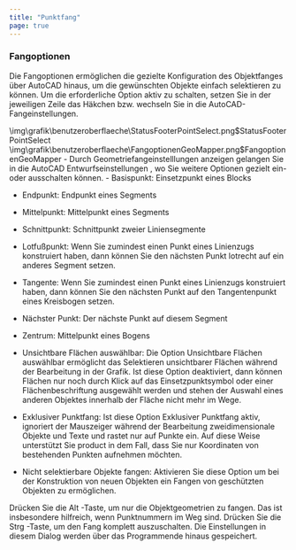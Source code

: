 ```yaml
---
title: "Punktfang"
page: true
---
```


### Fangoptionen 
Die Fangoptionen erm&#246;glichen die gezielte Konfiguration des Objektfanges<GeoDesigner> &#252;ber AutoCAD hinaus</GeoDesigner>, um die gew&#252;nschten Objekte einfach selektieren zu k&#246;nnen. Um die erforderliche Option aktiv zu schalten, setzen Sie in der jeweiligen Zeile das H&#228;kchen<GeoDesigner> bzw. wechseln Sie in die AutoCAD-Fangeinstellungen</GeoDesigner>.

<GeoDesigner>
<Image>\img\grafik\benutzeroberflaeche\StatusFooterPointSelect.png$StatusFooterPointSelect</Image>
</GeoDesigner>
<GeoMapper>
<Image>\img\grafik\benutzeroberflaeche\FangoptionenGeoMapper.png$FangoptionenGeoMapper</Image>
</GeoMapper>


<GeoDesigner>
- Durch <Border>Geometriefangeinstelllungen anzeigen</Border>  gelangen Sie in die <Italic> AutoCAD Entwurfseinstellungen </Italic> , wo Sie weitere Optionen gezielt ein- oder ausschalten k&#246;nnen.





</GeoDesigner>

<GeoMapper>
- <Bold> Basispunkt: </Bold>  Einsetzpunkt eines Blocks


- <Bold> Endpunkt: </Bold>  Endpunkt eines Segments


- <Bold> Mittelpunkt: </Bold>  Mittelpunkt eines Segments


- <Bold> Schnittpunkt: </Bold>  Schnittpunkt zweier Liniensegmente


- <Bold> Lotfu&#223;punkt: </Bold> Wenn Sie zumindest einen Punkt eines Linienzugs konstruiert haben, dann k&#246;nnen Sie den n&#228;chsten Punkt lotrecht auf ein anderes Segment setzen.


- <Bold> Tangente: </Bold> Wenn Sie zumindest einen Punkt eines Linienzugs konstruiert haben, dann k&#246;nnen Sie den n&#228;chsten Punkt auf den Tangentenpunkt eines Kreisbogen setzen.


- <Bold> N&#228;chster Punkt: </Bold>  Der n&#228;chste Punkt auf diesem Segment


- <Bold> Zentrum: </Bold>  Mittelpunkt eines Bogens





</GeoMapper>



- <Bold> Unsichtbare Fl&#228;chen ausw&#228;hlbar: </Bold>  Die Option <Italic> Unsichtbare Fl&#228;chen ausw&#228;hlbar </Italic>  erm&#246;glicht das Selektieren unsichtbarer Fl&#228;chen w&#228;hrend der Bearbeitung in der Grafik. Ist diese Option deaktiviert, dann k&#246;nnen Fl&#228;chen nur noch durch Klick auf das Einsetzpunktsymbol oder einer Fl&#228;chenbeschriftung ausgew&#228;hlt werden und stehen der Auswahl eines anderen Objektes innerhalb der Fl&#228;che nicht mehr im Wege.

- <Bold> Exklusiver Punktfang: </Bold>  Ist diese Option <Italic> Exklusiver Punktfang </Italic>  aktiv, ignoriert der Mauszeiger w&#228;hrend der Bearbeitung zweidimensionale Objekte und Texte und rastet nur auf Punkte ein. Auf diese Weise unterst&#252;tzt Sie <Placeholder>product</Placeholder> in dem Fall, dass Sie nur Koordinaten von bestehenden Punkten aufnehmen m&#246;chten.

- <Bold> Nicht selektierbare Objekte fangen: </Bold>  Aktivieren Sie diese Option um bei der Konstruktion von neuen Objekten ein Fangen von gesch&#252;tzten Objekten zu erm&#246;glichen.




<Success>
Dr&#252;cken Sie die  <Border>Alt</Border> -Taste, um nur die Objektgeometrien zu fangen. Das ist insbesondere hilfreich, wenn Punktnummern im Weg sind. 
</Success>

<Success>
Dr&#252;cken Sie die  <Border>Strg</Border> -Taste, um den Fang komplett auszuschalten. 
</Success>

<Success>
Die Einstellungen in diesem Dialog werden &#252;ber das Programmende hinaus gespeichert.
</Success>

